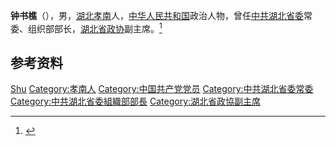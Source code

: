 '''钟书樵'''（{{bd|1933年|}}），男，[[湖北|湖北]][[孝南|孝南]]人，[[中华人民共和国|中华人民共和国]]政治人物，曾任[[中共湖北省委|中共湖北省委]]常委、组织部部长，[[湖北省政协|湖北省政协]]副主席。<ref>{{Cite book|title=中华人民共和国职官志|author=何虎生, 李耀东, 向常福主编|publisher=中国社会出版社|year=2003|isbn=9787800883934|location=北京|pages=}}</ref>

== 参考资料 ==
{{reflist}}

{{中国人物小作品}}

{{Authority control}}
{{DEFAULTSORT:Zhong钟}}
[[Category:钟姓|Shu]]
[[Category:孝南人|Category:孝南人]]
[[Category:中国共产党党员|Category:中国共产党党员]]
[[Category:中共湖北省委常委|Category:中共湖北省委常委]]
[[Category:中共湖北省委組織部部長|Category:中共湖北省委組織部部長]]
[[Category:湖北省政協副主席|Category:湖北省政協副主席]]